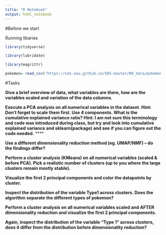 ```yaml
---
title: "R Notebook"
output: html_notebook
---
```


#Before we start

Running libaries 

```r
library(tidyverse)

library(lubridate)

library(magrittr)
```


```r
pokemon= read_csv("https://sds-aau.github.io/SDS-master/00_data/pokemon.csv")
```

#Tasks

**Give a brief overview of data, what variables are there, how are the variables scaled and variation of the data columns.**



**Execute a PCA analysis on all numerical variables in the dataset. Hint: Don’t forget to scale them first. Use 4 components. What is the cumulative explained variance ratio? Hint: I am not sure this terminology and code was introduced during class, but try and look into cumulative explained variance and sklearn(package) and see if you can figure out the code needed.**
****

**Use a different dimensionality reduction method (eg. UMAP/NMF) – do the findings differ?**


**Perform a cluster analysis (KMeans) on all numerical variables (scaled & before PCA). Pick a realistic number of clusters (up to you where the large clusters remain mostly stable).**


**Visualize the first 2 principal components and color the datapoints by cluster.**

**Inspect the distribution of the variable Type1 across clusters. Does the algorithm separate the different types of pokemon?**


**Perform a cluster analysis on all numerical variables scaled and AFTER dimensionality reduction and visualize the first 2 principal components.**

**Again, inspect the distribution of the variable “Type 1” across clusters, does it differ from the distribution before dimensionality reduction?**

